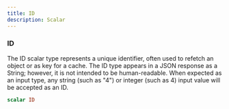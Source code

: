 ```yaml
---
title: ID
description: Scalar
---
```


### ID
The ID scalar type represents a unique identifier, often used to refetch an object or as key for a cache. The ID type appears in a JSON response as a String; however, it is not intended to be human-readable. When expected as an input type, any string (such as "4") or integer (such as 4) input value will be accepted as an ID.

```graphql
scalar ID
```


